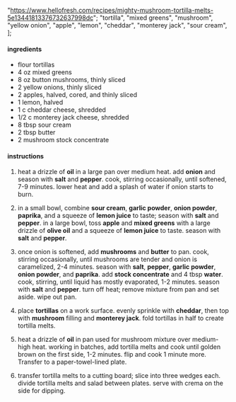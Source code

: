   "https://www.hellofresh.com/recipes/mighty-mushroom-tortilla-melts-5e13441813376732637998dc";
  "tortilla",
  "mixed greens",
  "mushroom",
  "yellow onion",
  "apple",
  "lemon",
  "cheddar",
  "monterey jack",
  "sour cream",
];

#### ingredients

- flour tortillas
- 4 oz mixed greens
- 8 oz button mushrooms, thinly sliced
- 2 yellow onions, thinly sliced
- 2 apples, halved, cored, and thinly sliced
- 1 lemon, halved
- 1 c cheddar cheese, shredded
- 1/2 c monterey jack cheese, shredded
- 8 tbsp sour cream
- 2 tbsp butter
- 2 mushroom stock concentrate

#### instructions

1. heat a drizzle of **oil** in a large pan over medium heat. add **onion** and season with **salt** and **pepper**. cook, stirring occasionally, until softened, 7-9 minutes. lower heat and add a splash of water if onion starts to burn.

2. in a small bowl, combine **sour cream**, **garlic powder**, **onion powder**, **paprika**, and a squeeze of **lemon juice** to taste; season with **salt** and **pepper**. in a large bowl, toss **apple** and **mixed greens** with a large drizzle of **olive oil** and a squeeze of **lemon juice** to taste. season with **salt** and **pepper**.

3. once onion is softened, add **mushrooms** and **butter** to pan. cook, stirring occasionally, until mushrooms are tender and onion is caramelized, 2-4 minutes. season with **salt**, **pepper**, **garlic powder**, **onion powder**, and **paprika**. add **stock concentrate** and 4 tbsp **water**. cook, stirring, until liquid has mostly evaporated, 1-2 minutes. season with **salt** and **pepper**. turn off heat; remove mixture from pan and set aside. wipe out pan.

4. place **tortillas** on a work surface. evenly sprinkle with **cheddar**, then top with **mushroom** filling and **monterey jack**. fold tortillas in half to create tortilla melts.

5. heat a drizzle of **oil** in pan used for mushroom mixture over medium-high heat. working in batches, add tortilla melts and cook until golden brown on the first side, 1-2 minutes. flip and cook 1 minute more. Transfer to a paper-towel-lined plate.

6. transfer tortilla melts to a cutting board; slice into three wedges each. divide tortilla melts and salad between plates. serve with crema on the side for dipping.
